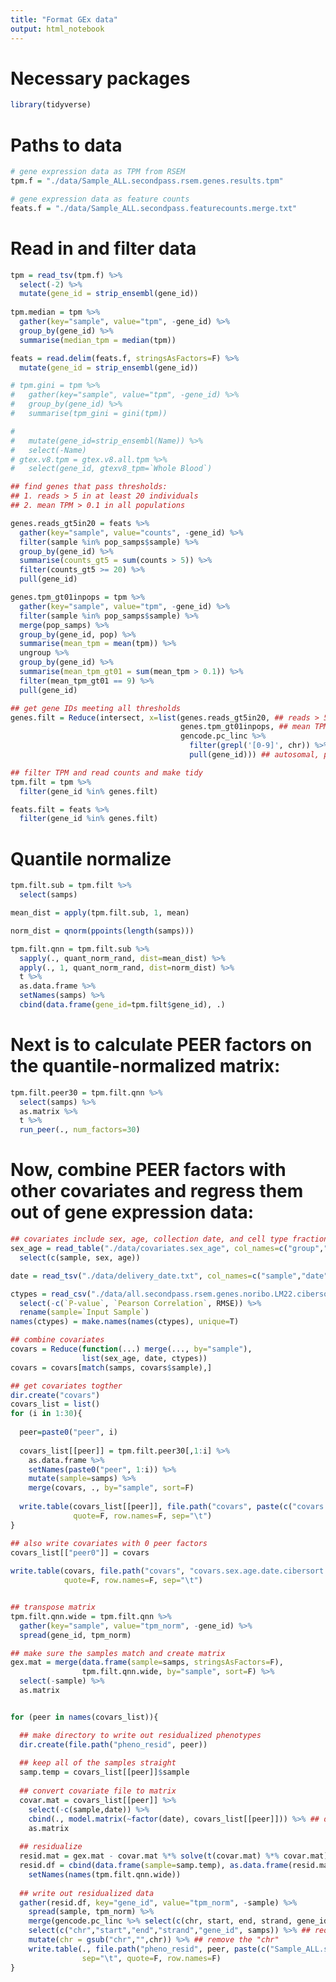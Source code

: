 ```yaml
---
title: "Format GEx data"
output: html_notebook
---
```


# Necessary packages

```r

library(tidyverse)

```


# Paths to data

```r

# gene expression data as TPM from RSEM
tpm.f = "./data/Sample_ALL.secondpass.rsem.genes.results.tpm"

# gene expression data as feature counts
feats.f = "./data/Sample_ALL.secondpass.featurecounts.merge.txt"

```


# Read in and filter data

```r

tpm = read_tsv(tpm.f) %>%
  select(-2) %>%
  mutate(gene_id = strip_ensembl(gene_id))
               
tpm.median = tpm %>%
  gather(key="sample", value="tpm", -gene_id) %>%
  group_by(gene_id) %>%
  summarise(median_tpm = median(tpm))

feats = read.delim(feats.f, stringsAsFactors=F) %>%
  mutate(gene_id = strip_ensembl(gene_id))

# tpm.gini = tpm %>%
#   gather(key="sample", value="tpm", -gene_id) %>%
#   group_by(gene_id) %>%
#   summarise(tpm_gini = gini(tpm))

# 
#   mutate(gene_id=strip_ensembl(Name)) %>%
#   select(-Name)
# gtex.v8.tpm = gtex.v8.all.tpm %>%
#   select(gene_id, gtexv8_tpm=`Whole Blood`)

## find genes that pass thresholds:
## 1. reads > 5 in at least 20 individuals
## 2. mean TPM > 0.1 in all populations

genes.reads_gt5in20 = feats %>%
  gather(key="sample", value="counts", -gene_id) %>%
  filter(sample %in% pop_samps$sample) %>%
  group_by(gene_id) %>%
  summarise(counts_gt5 = sum(counts > 5)) %>%
  filter(counts_gt5 >= 20) %>%
  pull(gene_id)

genes.tpm_gt01inpops = tpm %>%
  gather(key="sample", value="tpm", -gene_id) %>%
  filter(sample %in% pop_samps$sample) %>%
  merge(pop_samps) %>%
  group_by(gene_id, pop) %>%
  summarise(mean_tpm = mean(tpm)) %>%
  ungroup %>%
  group_by(gene_id) %>%
  summarise(mean_tpm_gt01 = sum(mean_tpm > 0.1)) %>%
  filter(mean_tpm_gt01 == 9) %>%
  pull(gene_id)

## get gene IDs meeting all thresholds
genes.filt = Reduce(intersect, x=list(genes.reads_gt5in20, ## reads > 5 in at least 20 samples
                                      genes.tpm_gt01inpops, ## mean TPM > 0.1 in all pops
                                      gencode.pc_linc %>%
                                        filter(grepl('[0-9]', chr)) %>%
                                        pull(gene_id))) ## autosomal, protein-coding, and lincRNAs

## filter TPM and read counts and make tidy
tpm.filt = tpm %>%
  filter(gene_id %in% genes.filt)

feats.filt = feats %>%
  filter(gene_id %in% genes.filt)

```


# Quantile normalize

```r
  
tpm.filt.sub = tpm.filt %>%
  select(samps)

mean_dist = apply(tpm.filt.sub, 1, mean)

norm_dist = qnorm(ppoints(length(samps)))

tpm.filt.qnn = tpm.filt.sub %>%
  sapply(., quant_norm_rand, dist=mean_dist) %>%
  apply(., 1, quant_norm_rand, dist=norm_dist) %>%
  t %>%
  as.data.frame %>%
  setNames(samps) %>%
  cbind(data.frame(gene_id=tpm.filt$gene_id), .)

```


# Next is to calculate PEER factors on the quantile-normalized matrix:

```r

tpm.filt.peer30 = tpm.filt.qnn %>%
  select(samps) %>%
  as.matrix %>%
  t %>%
  run_peer(., num_factors=30)

```


# Now, combine PEER factors with other covariates and regress them out of gene expression data:

```r

## covariates include sex, age, collection date, and cell type fractions
sex_age = read_table("./data/covariates.sex_age", col_names=c("group","sample","foo","sex","age")) %>%
  select(c(sample, sex, age))

date = read_tsv("./data/delivery_date.txt", col_names=c("sample","date"))

ctypes = read_csv("./data/all.secondpass.rsem.genes.noribo.LM22.cibersort.csv") %>%
  select(-c(`P-value`, `Pearson Correlation`, RMSE)) %>%
  rename(sample=`Input Sample`)
names(ctypes) = make.names(names(ctypes), unique=T)

## combine covariates
covars = Reduce(function(...) merge(..., by="sample"),
                list(sex_age, date, ctypes))
covars = covars[match(samps, covars$sample),]

## get covariates togther
dir.create("covars")
covars_list = list()
for (i in 1:30){
  
  peer=paste0("peer", i)
  
  covars_list[[peer]] = tpm.filt.peer30[,1:i] %>%
    as.data.frame %>%
    setNames(paste0("peer", 1:i)) %>%
    mutate(sample=samps) %>%
    merge(covars, ., by="sample", sort=F)
  
  write.table(covars_list[[peer]], file.path("covars", paste(c("covars.sex.age.date.cibersort.peer",i,".txt"), collapse="")),
              quote=F, row.names=F, sep="\t")
}

## also write covariates with 0 peer factors
covars_list[["peer0"]] = covars
  
write.table(covars, file.path("covars", "covars.sex.age.date.cibersort.peer0.txt"),
            quote=F, row.names=F, sep="\t")


## transpose matrix
tpm.filt.qnn.wide = tpm.filt.qnn %>%
  gather(key="sample", value="tpm_norm", -gene_id) %>%
  spread(gene_id, tpm_norm)

## make sure the samples match and create matrix
gex.mat = merge(data.frame(sample=samps, stringsAsFactors=F),
                tpm.filt.qnn.wide, by="sample", sort=F) %>%
  select(-sample) %>%
  as.matrix


for (peer in names(covars_list)){

  ## make directory to write out residualized phenotypes  
  dir.create(file.path("pheno_resid", peer))
  
  ## keep all of the samples straight
  samp.temp = covars_list[[peer]]$sample
  
  ## convert covariate file to matrix
  covar.mat = covars_list[[peer]] %>%
    select(-c(sample,date)) %>%
    cbind(., model.matrix(~factor(date), covars_list[[peer]])) %>% ## date must be expanded as dummy variables. Also adds intercept term
    as.matrix
    
  ## residualize
  resid.mat = gex.mat - covar.mat %*% solve(t(covar.mat) %*% covar.mat) %*% t(covar.mat) %*% gex.mat
  resid.df = cbind(data.frame(sample=samp.temp), as.data.frame(resid.mat)) %>%
    setNames(names(tpm.filt.qnn.wide))
  
  ## write out residualized data
  gather(resid.df, key="gene_id", value="tpm_norm", -sample) %>%
    spread(sample, tpm_norm) %>%
    merge(gencode.pc_linc %>% select(c(chr, start, end, strand, gene_id)), ., by="gene_id") %>% ## add gene position information
    select(c("chr","start","end","strand","gene_id", samps)) %>% ## reorder columns
    mutate(chr = gsub("chr","",chr)) %>% ## remove the "chr"
    write.table(., file.path("pheno_resid", peer, paste(c("Sample_ALL.secondpass.rsem.genes.results.tpm.covars", peer, "resid.txt"), collapse=".")),
                sep="\t", quote=F, row.names=F)
}
```
